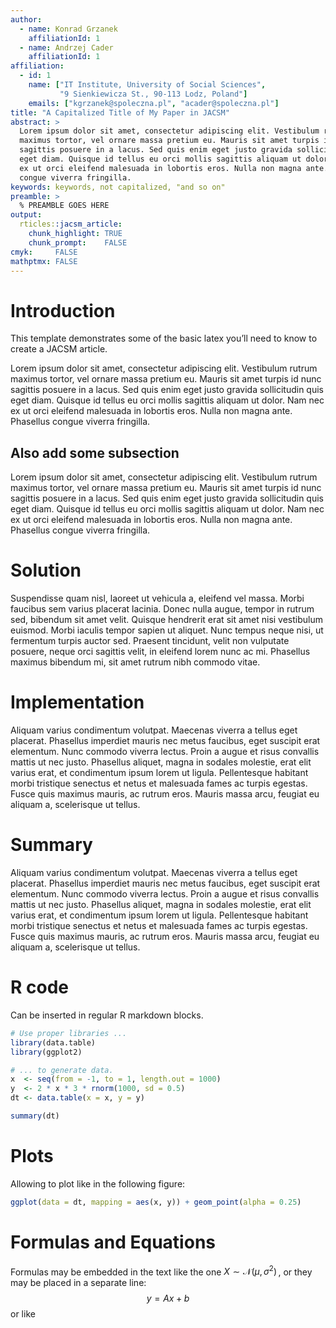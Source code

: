 ```yaml
---
author:
  - name: Konrad Grzanek
    affiliationId: 1
  - name: Andrzej Cader
    affiliationId: 1
affiliation:
  - id: 1
    name: ["IT Institute, University of Social Sciences", 
           "9 Sienkiewicza St., 90-113 Lodz, Poland"]
    emails: ["kgrzanek@spoleczna.pl", "acader@spoleczna.pl"]
title: "A Capitalized Title of My Paper in JACSM"
abstract: >
  Lorem ipsum dolor sit amet, consectetur adipiscing elit. Vestibulum rutrum
  maximus tortor, vel ornare massa pretium eu. Mauris sit amet turpis id nunc
  sagittis posuere in a lacus. Sed quis enim eget justo gravida sollicitudin quis
  eget diam. Quisque id tellus eu orci mollis sagittis aliquam ut dolor. Nam nec
  ex ut orci eleifend malesuada in lobortis eros. Nulla non magna ante. Phasellus
  congue viverra fringilla.
keywords: keywords, not capitalized, "and so on"
preamble: >
  % PREAMBLE GOES HERE
output: 
  rticles::jacsm_article:
    chunk_highlight: TRUE
    chunk_prompt:    FALSE
cmyk:     FALSE
mathptmx: FALSE
---
```


# Introduction

This template demonstrates some of the basic latex you'll need to know to create a JACSM article.

Lorem ipsum dolor sit amet, consectetur adipiscing elit. Vestibulum rutrum
maximus tortor, vel ornare massa pretium eu. Mauris sit amet turpis id nunc
sagittis posuere in a lacus. Sed quis enim eget justo gravida sollicitudin quis
eget diam. Quisque id tellus eu orci mollis sagittis aliquam ut dolor. Nam nec
ex ut orci eleifend malesuada in lobortis eros. Nulla non magna ante. Phasellus
congue viverra fringilla.

## Also add some subsection

Lorem ipsum dolor sit amet, consectetur adipiscing elit. Vestibulum rutrum
maximus tortor, vel ornare massa pretium eu. Mauris sit amet turpis id nunc
sagittis posuere in a lacus. Sed quis enim eget justo gravida sollicitudin quis
eget diam. Quisque id tellus eu orci mollis sagittis aliquam ut dolor. Nam nec
ex ut orci eleifend malesuada in lobortis eros. Nulla non magna ante. Phasellus
congue viverra fringilla.

# Solution

Suspendisse quam nisl, laoreet ut vehicula a, eleifend vel massa. Morbi faucibus
sem varius placerat lacinia. Donec nulla augue, tempor in rutrum sed, bibendum
sit amet velit. Quisque hendrerit erat sit amet nisi vestibulum euismod. Morbi
iaculis tempor sapien ut aliquet. Nunc tempus neque nisi, ut fermentum turpis
auctor sed. Praesent tincidunt, velit non vulputate posuere, neque orci sagittis
velit, in eleifend lorem nunc ac mi. Phasellus maximus bibendum mi, sit amet
rutrum nibh commodo vitae.

# Implementation

Aliquam varius condimentum volutpat. Maecenas viverra a tellus eget
placerat. Phasellus imperdiet mauris nec metus faucibus, eget suscipit erat
elementum. Nunc commodo viverra lectus. Proin a augue et risus convallis mattis
ut nec justo. Phasellus aliquet, magna in sodales molestie, erat elit varius
erat, et condimentum ipsum lorem ut ligula. Pellentesque habitant morbi
tristique senectus et netus et malesuada fames ac turpis egestas. Fusce quis
maximus mauris, ac rutrum eros. Mauris massa arcu, feugiat eu aliquam a,
scelerisque ut tellus.

# Summary

Aliquam varius condimentum volutpat. Maecenas viverra a tellus eget
placerat. Phasellus imperdiet mauris nec metus faucibus, eget suscipit erat
elementum. Nunc commodo viverra lectus. Proin a augue et risus convallis mattis
ut nec justo. Phasellus aliquet, magna in sodales molestie, erat elit varius
erat, et condimentum ipsum lorem ut ligula. Pellentesque habitant morbi
tristique senectus et netus et malesuada fames ac turpis egestas. Fusce quis
maximus mauris, ac rutrum eros. Mauris massa arcu, feugiat eu aliquam a,
scelerisque ut tellus.

# R code

Can be inserted in regular R markdown blocks.

```r
# Use proper libraries ...
library(data.table)
library(ggplot2)

# ... to generate data.
x  <- seq(from = -1, to = 1, length.out = 1000)
y  <- 2 * x * 3 * rnorm(1000, sd = 0.5)
dt <- data.table(x = x, y = y)

summary(dt)
```

# Plots

Allowing to plot like in the following figure:

```r
ggplot(data = dt, mapping = aes(x, y)) + geom_point(alpha = 0.25)

```

# Formulas and Equations

Formulas may be embedded in the text like the one $X \sim \mathcal{N}(\mu,\,\sigma^{2})\,$, or they may be placed in a separate line: $$y = Ax + b$$ or like
\begin{equation}
X \sim \mathcal{N}(\mu,\,\sigma^{2})\,
\end{equation}

\begin{thebibliography}{4}

\bibitem{Bacchus-98}Bacchus F., Yee Whye Teh: Making Forward Chaining
  Relevant, In: Proc. 4$^{th}$ Intl. Conf. AI Planning Systems (1998)

\bibitem{Ugur-04} Ugur K., Nau D.: Forward-Chaining Planning in
  Nondeterministic Domains. In: (AAAI-04) Nineteenth National
  Conference on Artificial Intelligence (2004)

\bibitem{Siler-05} Siler W., Buckley J.J.: Fuzzy Expert Systems and
  Fuzzy Reasoning. John Wiley \& Sons, Inc. (2005)

\bibitem{Sasikumar-07} Sasikumar M., Ramani S., Muthu Raman S., KSR
  Anjaneyulu Chandrasekar R.: A Practical Introduction to Rule Based
  Expert Systems. Narosa Publishing House, New Delhi (2007)

\bibitem{Polach-10} Polach P., Valenta J., Jirsik V.: Knowledge coding
  methods for rule-based expert systems. WSEAS Transactions on
  Information Science and Applications, Issue 8, Volume 7,
  pp. 1101-1114 (August 2010)

\bibitem{Clayman-93} Clayman S.: Developing and Measuring Parallel
  Rule-Based Systems in a Functional Programming Environment. PhD
  Thesis. University College London, Department of Computer Science
  (1993)

\bibitem{Forgy-79} Forgy Ch.: On the efficient implementation of
  production systems. Department of Computer Science, Carnegie-Mellon
  University (1979)

\bibitem{Doorenbos-95} Doorenbos R. B.: Production Matching for Large
  Learning Systems. PhD Thesis. Computer Science Department, Carnegie
  Mellon University Pittsburgh, PA (1995)

\bibitem{BirdWadler-88} Bird R., Wadler R.: Introduction to Functional
  Programming. Series in Computer Science (Editor:
  C.A.R. Hoare). Prentice Hall International (UK) Ltd (1988)

\bibitem{RWH-09} O'Sullivan B., Goerzen J., Stewart D.: Real World
  Haskell. O'Reilly Media, Inc. (2009)

\bibitem{Lipovaca-11} Lipovaca M.: Learn You a Haskell for Great
  Good!: A Beginner's Guide. No Starch Press; 1$^{st}$ edition (April 21,
  2011)

\bibitem{StateMonad-Wikibook} Understanding monads, State:
  Haskell Wikibook,
  \url{https://en.wikibooks.org/wiki/Haskell/Understanding_monads/State}
  (2015)

\bibitem{vanLaarhoven-09} van Laarhoven T.: CPS based functional
  references.
  \url{http://twanvl.nl/blog/haskell/cps-functional-references} (2009)

\bibitem{OConnor-11} O'Connor R.: Functor is to Lens as Applicative is
  to Biplate: Introducing Multiplate. ACM SIGPLAN 7th Workshop on
  Generic Programming, Tokyo (2011)

\bibitem{EKmett} Kmett E.: Lenses, Folds, and Travelsals - Haskell
  Package. \url{https://github.com/ekmett/lens} (2015)

\bibitem{Arnold-14} Arnold J.: Lens Tutorial -
  Introduction. \url{http://blog.jakubarnold.cz/2014/07/14/lens-tutorial-introduction-part-1.html}

\bibitem{Marlow-13} Marlow S.: Parallel and Concurrent Programming in
  Haskell. ISBN: 978-1-449-33594-6. O’Reilly Media, Inc., 1005
  Gravenstein Highway North, Sebastopol, CA 95472 (2013)

\end{thebibliography}
